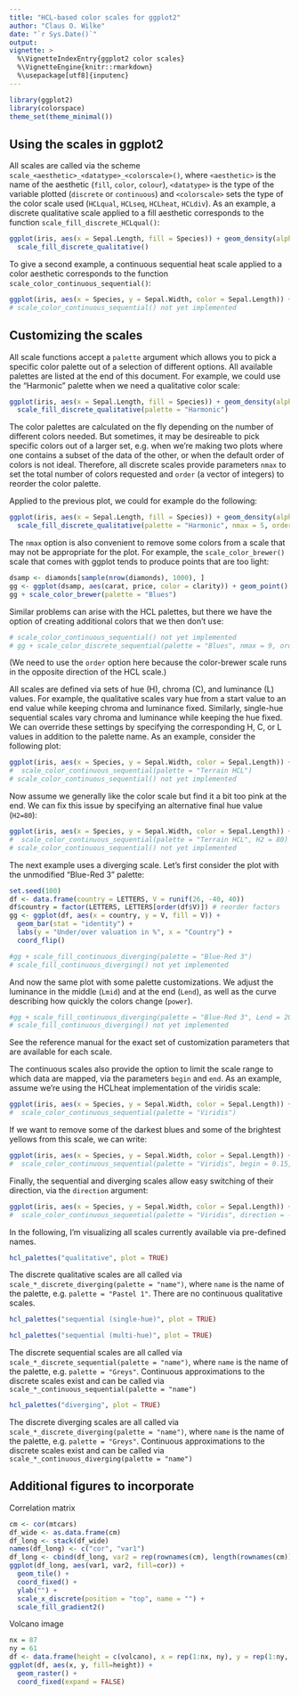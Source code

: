 ```yaml
---
title: "HCL-based color scales for ggplot2"
author: "Claus O. Wilke"
date: "`r Sys.Date()`"
output:
vignette: >
  %\VignetteIndexEntry{ggplot2 color scales}
  %\VignetteEngine{knitr::rmarkdown}
  %\usepackage[utf8]{inputenc}
---
```

```r
library(ggplot2)
library(colorspace)
theme_set(theme_minimal())
```

## Using the scales in ggplot2

All scales are called via the scheme `scale_<aesthetic>_<datatype>_<colorscale>()`, where `<aesthetic>` is the name of the aesthetic (`fill`, `color`, `colour`), `<datatype>` is the type of the variable plotted (`discrete` or `continuous`) and `<colorscale>` sets the type of the color scale used (`HCLqual`, `HCLseq`, `HCLheat`, `HCLdiv`). As an example, a discrete qualitative scale applied to a fill aesthetic corresponds to the function `scale_fill_discrete_HCLqual()`:
```r
ggplot(iris, aes(x = Sepal.Length, fill = Species)) + geom_density(alpha = 0.7) +
  scale_fill_discrete_qualitative()
```

To give a second example, a continuous sequential heat scale applied to a color aesthetic corresponds to the function `scale_color_continuous_sequential()`:
```r
ggplot(iris, aes(x = Species, y = Sepal.Width, color = Sepal.Length)) + geom_jitter(width = 0.2)
# scale_color_continuous_sequential() not yet implemented
```

## Customizing the scales

All scale functions accept a `palette` argument which allows you to pick a specific color palette out of a selection of different options. All available palettes are listed at the end of this document. For example, we could use the "Harmonic" palette when we need a qualitative color scale:
```r
ggplot(iris, aes(x = Sepal.Length, fill = Species)) + geom_density(alpha = 0.7) +
  scale_fill_discrete_qualitative(palette = "Harmonic")
```

The color palettes are calculated on the fly depending on the number of different colors needed. But sometimes, it may be desireable to pick specific colors out of a larger set, e.g. when we're making two plots where one contains a subset of the data of the other, or when the default order of colors is not ideal. Therefore, all discrete scales provide parameters `nmax` to set the total number of colors requested and `order` (a vector of integers) to reorder the color palette. 

Applied to the previous plot, we could for example do the following:
```r
ggplot(iris, aes(x = Sepal.Length, fill = Species)) + geom_density(alpha = 0.7) +
  scale_fill_discrete_qualitative(palette = "Harmonic", nmax = 5, order = c(5, 1, 2))
```

The `nmax` option is also convenient to remove some colors from a scale that may not be appropriate for the plot. For example, the `scale_color_brewer()` scale that comes with ggplot tends to produce points that are too light:

```r
dsamp <- diamonds[sample(nrow(diamonds), 1000), ]
gg <- ggplot(dsamp, aes(carat, price, color = clarity)) + geom_point()
gg + scale_color_brewer(palette = "Blues")
```

Similar problems can arise with the HCL palettes, but there we have the option of creating additional colors that we then don't use:
```r
# scale_color_continuous_sequential() not yet implemented
# gg + scale_color_discrete_sequential(palette = "Blues", nmax = 9, order = 8:1)
```
(We need to use the `order` option here because the color-brewer scale runs in the opposite direction of the HCL scale.)

All scales are defined via sets of hue (H), chroma (C), and luminance (L) values. For example, the qualitative scales vary hue from a start value to an end value while keeping chroma and luminance fixed. Similarly, single-hue sequential scales vary chroma and luminance while keeping the hue fixed. We can override these settings by specifying the corresponding H, C, or L values in addition to the palette name. As an example, consider the following plot:

```r
ggplot(iris, aes(x = Species, y = Sepal.Width, color = Sepal.Length)) + geom_jitter(width = 0.2)
#  scale_color_continuous_sequential(palette = "Terrain HCL")
# scale_color_continuous_sequential() not yet implemented
```

Now assume we generally like the color scale but find it a bit too pink at the end. We can fix this issue by specifying an alternative final hue value (`H2=80`):

```r
ggplot(iris, aes(x = Species, y = Sepal.Width, color = Sepal.Length)) + geom_jitter(width = 0.2)
#  scale_color_continuous_sequential(palette = "Terrain HCL", H2 = 80)
# scale_color_continuous_sequential() not yet implemented
```

The next example uses a diverging scale. Let's first consider the plot with the unmodified "Blue-Red 3" palette:

```r
set.seed(100)
df <- data.frame(country = LETTERS, V = runif(26, -40, 40))
df$country = factor(LETTERS, LETTERS[order(df$V)]) # reorder factors
gg <- ggplot(df, aes(x = country, y = V, fill = V)) +
  geom_bar(stat = "identity") +
  labs(y = "Under/over valuation in %", x = "Country") +
  coord_flip()

#gg + scale_fill_continuous_diverging(palette = "Blue-Red 3")
# scale_fill_continuous_diverging() not yet implemented
```

And now the same plot with some palette customizations. We adjust the luminance in the middle (`Lmid`) and at the end (`Lend`), as well as the curve describing how quickly the colors change (`power`).
```r
#gg + scale_fill_continuous_diverging(palette = "Blue-Red 3", Lend = 20, Lmid = 90, power = 1)
# scale_fill_continuous_diverging() not yet implemented
```

See the reference manual for the exact set of customization parameters that are available for each scale.

The continuous scales also provide the option to limit the scale range to which data are mapped, via the parameters `begin` and `end`. As an example, assume we're using the HCLheat implementation of the viridis scale:
```r
ggplot(iris, aes(x = Species, y = Sepal.Width, color = Sepal.Length)) + geom_jitter(width = 0.2)
#  scale_color_continuous_sequential(palette = "Viridis")
```

If we want to remove some of the darkest blues and some of the brightest yellows from this scale, we can write:
```r
ggplot(iris, aes(x = Species, y = Sepal.Width, color = Sepal.Length)) + geom_jitter(width = 0.2)
#  scale_color_continuous_sequential(palette = "Viridis", begin = 0.15, end = 0.9) 
```

Finally, the sequential and diverging scales allow easy switching of their direction, via the `direction` argument:
```r
ggplot(iris, aes(x = Species, y = Sepal.Width, color = Sepal.Length)) + geom_jitter(width = 0.2)
#  scale_color_continuous_sequential(palette = "Viridis", direction = -1)
```

In the following, I'm visualizing all scales currently available via pre-defined names.

```r
hcl_palettes("qualitative", plot = TRUE)
```

The discrete qualitative scales are all called via `scale_*_discrete_diverging(palette = "name")`, where `name` is the name of the palette, e.g. `palette = "Pastel 1"`. There are no continuous qualitative scales.

```r
hcl_palettes("sequential (single-hue)", plot = TRUE)
```

```r
hcl_palettes("sequential (multi-hue)", plot = TRUE)
```

The discrete sequential scales are all called via `scale_*_discrete_sequential(palette = "name")`, where `name` is the name of the palette, e.g. `palette = "Greys"`. Continuous approximations to the discrete scales exist and can be called via `scale_*_continuous_sequential(palette = "name")`

```r
hcl_palettes("diverging", plot = TRUE)
```

The discrete diverging scales are all called via `scale_*_discrete_diverging(palette = "name")`, where `name` is the name of the palette, e.g. `palette = "Greys"`. Continuous approximations to the discrete scales exist and can be called via `scale_*_continuous_diverging(palette = "name")`

## Additional figures to incorporate

Correlation matrix

```r
cm <- cor(mtcars)
df_wide <- as.data.frame(cm)
df_long <- stack(df_wide)
names(df_long) <- c("cor", "var1")
df_long <- cbind(df_long, var2 = rep(rownames(cm), length(rownames(cm))))
ggplot(df_long, aes(var1, var2, fill=cor)) + 
  geom_tile() + 
  coord_fixed() +
  ylab("") +
  scale_x_discrete(position = "top", name = "") +
  scale_fill_gradient2()
```


Volcano image

```r
nx = 87
ny = 61
df <- data.frame(height = c(volcano), x = rep(1:nx, ny), y = rep(1:ny, each = nx))
ggplot(df, aes(x, y, fill=height)) + 
  geom_raster() + 
  coord_fixed(expand = FALSE)
```